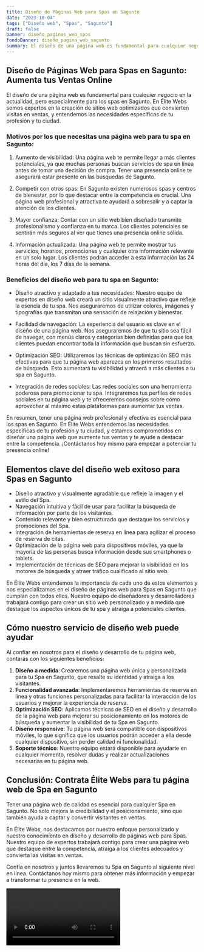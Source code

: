 ```yaml
---
title: Diseño de Páginas Web para Spas en Sagunto
date: "2023-10-04"
tags: ["Diseño web", "Spas", "Sagunto"]
draft: false
banner: diseño_paginas_web_spas
fondoBanner: diseño_pagina_web_sagunto
summary: El diseño de una página web es fundamental para cualquier negocio en la actualidad, pero especialmente para los spas en Sagunto. En Élite Webs somos expertos en la creación de sitios web optimizados que convierten visitas en ventas, y entendemos las necesidades específicas de tu profesión y tu ciudad.
---
```



## Diseño de Páginas Web para Spas en Sagunto: Aumenta tus Ventas Online

El diseño de una página web es fundamental para cualquier negocio en la actualidad, pero especialmente para los spas en Sagunto. En Élite Webs somos expertos en la creación de sitios web optimizados que convierten visitas en ventas, y entendemos las necesidades específicas de tu profesión y tu ciudad.

### Motivos por los que necesitas una página web para tu spa en Sagunto:

1. Aumento de visibilidad: Una página web te permite llegar a más clientes potenciales, ya que muchas personas buscan servicios de spa en línea antes de tomar una decisión de compra. Tener una presencia online te asegurará estar presente en las búsquedas de Sagunto.

2. Competir con otros spas: En Sagunto existen numerosos spas y centros de bienestar, por lo que destacar entre la competencia es crucial. Una página web profesional y atractiva te ayudará a sobresalir y a captar la atención de los clientes.

3. Mayor confianza: Contar con un sitio web bien diseñado transmite profesionalismo y confianza en tu marca. Los clientes potenciales se sentirán más seguros al ver que tienes una presencia online sólida.

4. Información actualizada: Una página web te permite mostrar tus servicios, horarios, promociones y cualquier otra información relevante en un solo lugar. Los clientes podrán acceder a esta información las 24 horas del día, los 7 días de la semana.

### Beneficios del diseño web para tu spa en Sagunto:

- Diseño atractivo y adaptado a tus necesidades: Nuestro equipo de expertos en diseño web creará un sitio visualmente atractivo que refleje la esencia de tu spa. Nos aseguraremos de utilizar colores, imágenes y tipografías que transmitan una sensación de relajación y bienestar.

- Facilidad de navegación: La experiencia del usuario es clave en el diseño de una página web. Nos aseguraremos de que tu sitio sea fácil de navegar, con menús claros y categorías bien definidas para que los clientes puedan encontrar toda la información que buscan sin esfuerzo.

- Optimización SEO: Utilizaremos las técnicas de optimización SEO más efectivas para que tu página web aparezca en los primeros resultados de búsqueda. Esto aumentará tu visibilidad y atraerá a más clientes a tu spa en Sagunto.

- Integración de redes sociales: Las redes sociales son una herramienta poderosa para promocionar tu spa. Integraremos tus perfiles de redes sociales en tu página web y te ofreceremos consejos sobre cómo aprovechar al máximo estas plataformas para aumentar tus ventas.

En resumen, tener una página web profesional y efectiva es esencial para los spas en Sagunto. En Élite Webs entendemos las necesidades específicas de tu profesión y tu ciudad, y estamos comprometidos en diseñar una página web que aumente tus ventas y te ayude a destacar entre la competencia. ¡Contáctanos hoy mismo para empezar a potenciar tu presencia online!

<GifSeo />

<Cta />

## Elementos clave del diseño web exitoso para Spas en Sagunto

- Diseño atractivo y visualmente agradable que refleje la imagen y el estilo del Spa.
- Navegación intuitiva y fácil de usar para facilitar la búsqueda de información por parte de los visitantes.
- Contenido relevante y bien estructurado que destaque los servicios y promociones del Spa.
- Integración de herramientas de reserva en línea para agilizar el proceso de reserva de citas.
- Optimización de la página web para dispositivos móviles, ya que la mayoría de las personas busca información desde sus smartphones o tablets.
- Implementación de técnicas de SEO para mejorar la visibilidad en los motores de búsqueda y atraer tráfico cualificado al sitio web.

En Élite Webs entendemos la importancia de cada uno de estos elementos y nos especializamos en el diseño de páginas web para Spas en Sagunto que cumplan con todos ellos. Nuestro equipo de diseñadores y desarrolladores trabajará contigo para crear un sitio web personalizado y a medida que destaque los aspectos únicos de tu spa y atraiga a potenciales clientes.

## Cómo nuestro servicio de diseño web puede ayudar

Al confiar en nosotros para el diseño y desarrollo de tu página web, contarás con los siguientes beneficios:

1. **Diseño a medida**: Crearemos una página web única y personalizada para tu Spa en Sagunto, que resalte su identidad y atraiga a los visitantes.
2. **Funcionalidad avanzada**: Implementaremos herramientas de reserva en línea y otras funciones personalizadas para facilitar la interacción de los usuarios y mejorar la experiencia de reserva.
3. **Optimización SEO**: Aplicamos técnicas de SEO en el diseño y desarrollo de la página web para mejorar su posicionamiento en los motores de búsqueda y aumentar la visibilidad de tu Spa en Sagunto.
4. **Diseño responsive**: Tu página web será compatible con dispositivos móviles, lo que significa que los usuarios podrán acceder a ella desde cualquier dispositivo, sin perder calidad ni funcionalidad.
5. **Soporte técnico**: Nuestro equipo estará disponible para ayudarte en cualquier momento, resolver dudas y realizar actualizaciones necesarias en tu página web.

## Conclusión: Contrata Élite Webs para tu página web de Spa en Sagunto

Tener una página web de calidad es esencial para cualquier Spa en Sagunto. No solo mejora la credibilidad y el posicionamiento, sino que también ayuda a captar y convertir visitantes en ventas.

En Élite Webs, nos destacamos por nuestro enfoque personalizado y nuestro conocimiento en diseño y desarrollo de páginas web para Spas. Nuestro equipo de expertos trabajará contigo para crear una página web que destaque entre la competencia, atraiga a los clientes adecuados y convierta las visitas en ventas.

Confía en nosotros y juntos llevaremos tu Spa en Sagunto al siguiente nivel en línea. Contáctanos hoy mismo para obtener más información y empezar a transformar tu presencia en la web.

<Video />

<CtaBot job="Spas" city="Sagunto" />

<Gmaps query="Sagunto+españa+maps" />
